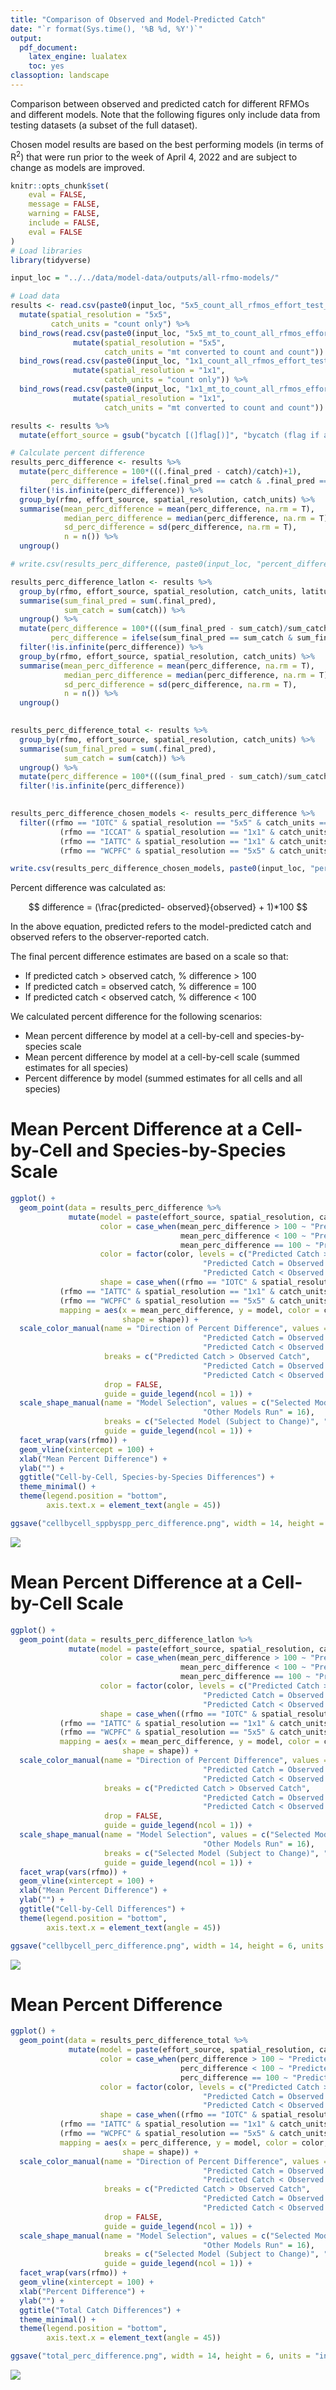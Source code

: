 ```yaml
---
title: "Comparison of Observed and Model-Predicted Catch"
date: "`r format(Sys.time(), '%B %d, %Y')`"
output: 
  pdf_document: 
    latex_engine: lualatex
    toc: yes
classoption: landscape
---
```


Comparison between observed and predicted catch for different RFMOs and different models. Note that the following figures only include data from testing datasets (a subset of the full dataset). 

Chosen model results are based on the best performing models (in terms of R^2^) that were run prior to the week of April 4, 2022 and are subject to change as models are improved. 

```r
knitr::opts_chunk$set(
	eval = FALSE,
	message = FALSE,
	warning = FALSE,
	include = FALSE, 
	eval = FALSE
)
# Load libraries
library(tidyverse)

input_loc = "../../data/model-data/outputs/all-rfmo-models/"
```

```r
# Load data
results <- read.csv(paste0(input_loc, "5x5_count_all_rfmos_effort_test_data.csv")) %>% 
  mutate(spatial_resolution = "5x5", 
         catch_units = "count only") %>% 
  bind_rows(read.csv(paste0(input_loc, "5x5_mt_to_count_all_rfmos_effort_test_data.csv")) %>% 
              mutate(spatial_resolution = "5x5", 
                     catch_units = "mt converted to count and count")) %>% 
  bind_rows(read.csv(paste0(input_loc, "1x1_count_all_rfmos_effort_test_data.csv")) %>% 
              mutate(spatial_resolution = "1x1", 
                     catch_units = "count only")) %>% 
  bind_rows(read.csv(paste0(input_loc, "1x1_mt_to_count_all_rfmos_effort_test_data.csv")) %>% 
              mutate(spatial_resolution = "1x1", 
                     catch_units = "mt converted to count and count")) 

results <- results %>% 
  mutate(effort_source = gsub("bycatch [(]flag[)]", "bycatch (flag if available)", effort_source))

# Calculate percent difference
results_perc_difference <- results %>% 
  mutate(perc_difference = 100*(((.final_pred - catch)/catch)+1), 
         perc_difference = ifelse(.final_pred == catch & .final_pred == 0, 100, perc_difference)) %>%
  filter(!is.infinite(perc_difference)) %>% 
  group_by(rfmo, effort_source, spatial_resolution, catch_units) %>% 
  summarise(mean_perc_difference = mean(perc_difference, na.rm = T), 
            median_perc_difference = median(perc_difference, na.rm = T), 
            sd_perc_difference = sd(perc_difference, na.rm = T), 
            n = n()) %>% 
  ungroup()

# write.csv(results_perc_difference, paste0(input_loc, "percent_differences_all_models.csv"), row.names = F)

results_perc_difference_latlon <- results %>% 
  group_by(rfmo, effort_source, spatial_resolution, catch_units, latitude, longitude) %>% 
  summarise(sum_final_pred = sum(.final_pred), 
            sum_catch = sum(catch)) %>% 
  ungroup() %>% 
  mutate(perc_difference = 100*(((sum_final_pred - sum_catch)/sum_catch)+1),
         perc_difference = ifelse(sum_final_pred == sum_catch & sum_final_pred == 0, 100, perc_difference)) %>%
  filter(!is.infinite(perc_difference)) %>% 
  group_by(rfmo, effort_source, spatial_resolution, catch_units) %>% 
  summarise(mean_perc_difference = mean(perc_difference, na.rm = T), 
            median_perc_difference = median(perc_difference, na.rm = T), 
            sd_perc_difference = sd(perc_difference, na.rm = T), 
            n = n()) %>% 
  ungroup()
  

results_perc_difference_total <- results %>% 
  group_by(rfmo, effort_source, spatial_resolution, catch_units) %>% 
  summarise(sum_final_pred = sum(.final_pred), 
            sum_catch = sum(catch)) %>% 
  ungroup() %>% 
  mutate(perc_difference = 100*(((sum_final_pred - sum_catch)/sum_catch)+1))  %>%
  filter(!is.infinite(perc_difference)) 
  

results_perc_difference_chosen_models <- results_perc_difference %>% 
  filter((rfmo == "IOTC" & spatial_resolution == "5x5" & catch_units == "count only" & effort_source == "effort reported with bycatch (flag if available)") |
           (rfmo == "ICCAT" & spatial_resolution == "1x1" & catch_units == "count only" & effort_source == "effort reported with target catch (flag)") | 
           (rfmo == "IATTC" & spatial_resolution == "1x1" & catch_units == "mt converted to count and count" & effort_source == "effort reported with target catch (flag)") | 
           (rfmo == "WCPFC" & spatial_resolution == "5x5" & catch_units == "count only" & effort_source == "effort reported with bycatch (flag if available)"))

write.csv(results_perc_difference_chosen_models, paste0(input_loc, "percent_differences_chosen_models.csv"), row.names = F)
```

Percent difference was calculated as: 

$$
 difference = (\frac{predicted- observed}{observed} + 1)*100
$$

In the above equation, predicted refers to the model-predicted catch and observed refers to the observer-reported catch. 

The final percent difference estimates are based on a scale so that: 

- If predicted catch > observed catch, % difference > 100
- If predicted catch = observed catch, % difference = 100
- If predicted catch < observed catch, % difference < 100

We calculated percent difference for the following scenarios: 

- Mean percent difference by model at a cell-by-cell and species-by-species scale
- Mean percent difference by model at a cell-by-cell scale (summed estimates for all species)
- Percent difference by model (summed estimates for all cells and all species)

# Mean Percent Difference at a Cell-by-Cell and Species-by-Species Scale

```r
ggplot() + 
  geom_point(data = results_perc_difference %>% 
             mutate(model = paste(effort_source, spatial_resolution, catch_units, sep = " | "), 
                    color = case_when(mean_perc_difference > 100 ~ "Predicted Catch > Observed Catch", 
                                      mean_perc_difference < 100 ~ "Predicted Catch < Observed Catch", 
                                      mean_perc_difference == 100 ~ "Predicted Catch = Observed Catch"), 
                    color = factor(color, levels = c("Predicted Catch > Observed Catch", 
                                           "Predicted Catch = Observed Catch", 
                                           "Predicted Catch < Observed Catch")), 
                    shape = case_when((rfmo == "IOTC" & spatial_resolution == "5x5" & catch_units == "count only" & effort_source == "effort reported with bycatch (flag if available)") | (rfmo == "ICCAT" & spatial_resolution == "1x1" & catch_units == "count only" & effort_source == "effort reported with target catch (flag)") | 
           (rfmo == "IATTC" & spatial_resolution == "1x1" & catch_units == "mt converted to count and count" & effort_source == "effort reported with target catch (flag)") | 
           (rfmo == "WCPFC" & spatial_resolution == "5x5" & catch_units == "count only" & effort_source == "effort reported with bycatch (flag if available)") ~ "Selected Model (Subject to Change)", TRUE ~ "Other Models Run")), 
           mapping = aes(x = mean_perc_difference, y = model, color = color,
                         shape = shape)) + 
  scale_color_manual(name = "Direction of Percent Difference", values = c("Predicted Catch > Observed Catch" = "darkred", 
                                           "Predicted Catch = Observed Catch" = "black", 
                                           "Predicted Catch < Observed Catch" = "dodgerblue4"),
                     breaks = c("Predicted Catch > Observed Catch", 
                                           "Predicted Catch = Observed Catch", 
                                           "Predicted Catch < Observed Catch"), 
                     drop = FALSE, 
                     guide = guide_legend(ncol = 1)) + 
  scale_shape_manual(name = "Model Selection", values = c("Selected Model (Subject to Change)" = 17, 
                                           "Other Models Run" = 16), 
                     breaks = c("Selected Model (Subject to Change)", "Other Models Run"), 
                     guide = guide_legend(ncol = 1)) + 
  facet_wrap(vars(rfmo)) + 
  geom_vline(xintercept = 100) + 
  xlab("Mean Percent Difference") + 
  ylab("") + 
  ggtitle("Cell-by-Cell, Species-by-Species Differences") + 
  theme_minimal() + 
  theme(legend.position = "bottom", 
        axis.text.x = element_text(angle = 45))

ggsave("cellbycell_sppbyspp_perc_difference.png", width = 14, height = 6, units = "in", bg = "white")
```

![](cellbycell_sppbyspp_perc_difference.png)

# Mean Percent Difference at a Cell-by-Cell Scale

```r
ggplot() + 
  geom_point(data = results_perc_difference_latlon %>% 
             mutate(model = paste(effort_source, spatial_resolution, catch_units, sep = " | "), 
                    color = case_when(mean_perc_difference > 100 ~ "Predicted Catch > Observed Catch", 
                                      mean_perc_difference < 100 ~ "Predicted Catch < Observed Catch", 
                                      mean_perc_difference == 100 ~ "Predicted Catch = Observed Catch"), 
                    color = factor(color, levels = c("Predicted Catch > Observed Catch", 
                                           "Predicted Catch = Observed Catch", 
                                           "Predicted Catch < Observed Catch")), 
                    shape = case_when((rfmo == "IOTC" & spatial_resolution == "5x5" & catch_units == "count only" & effort_source == "effort reported with bycatch (flag if available)") | (rfmo == "ICCAT" & spatial_resolution == "1x1" & catch_units == "count only" & effort_source == "effort reported with target catch (flag)") | 
           (rfmo == "IATTC" & spatial_resolution == "1x1" & catch_units == "mt converted to count and count" & effort_source == "effort reported with target catch (flag)") | 
           (rfmo == "WCPFC" & spatial_resolution == "5x5" & catch_units == "count only" & effort_source == "effort reported with bycatch (flag if available)") ~ "Selected Model (Subject to Change)", TRUE ~ "Other Models Run")), 
           mapping = aes(x = mean_perc_difference, y = model, color = color,
                         shape = shape)) + 
  scale_color_manual(name = "Direction of Percent Difference", values = c("Predicted Catch > Observed Catch" = "darkred", 
                                           "Predicted Catch = Observed Catch" = "black", 
                                           "Predicted Catch < Observed Catch" = "dodgerblue4"),
                     breaks = c("Predicted Catch > Observed Catch", 
                                           "Predicted Catch = Observed Catch", 
                                           "Predicted Catch < Observed Catch"), 
                     drop = FALSE, 
                     guide = guide_legend(ncol = 1)) + 
  scale_shape_manual(name = "Model Selection", values = c("Selected Model (Subject to Change)" = 17, 
                                           "Other Models Run" = 16), 
                     breaks = c("Selected Model (Subject to Change)", "Other Models Run"), 
                     guide = guide_legend(ncol = 1)) + 
  facet_wrap(vars(rfmo)) + 
  geom_vline(xintercept = 100) + 
  xlab("Mean Percent Difference") + 
  ylab("") + 
  ggtitle("Cell-by-Cell Differences") + 
  theme(legend.position = "bottom", 
        axis.text.x = element_text(angle = 45))

ggsave("cellbycell_perc_difference.png", width = 14, height = 6, units = "in", bg = "white")
```

![](cellbycell_perc_difference.png)

# Mean Percent Difference

```r
ggplot() + 
  geom_point(data = results_perc_difference_total %>% 
             mutate(model = paste(effort_source, spatial_resolution, catch_units, sep = " | "), 
                    color = case_when(perc_difference > 100 ~ "Predicted Catch > Observed Catch", 
                                      perc_difference < 100 ~ "Predicted Catch < Observed Catch", 
                                      perc_difference == 100 ~ "Predicted Catch = Observed Catch"), 
                    color = factor(color, levels = c("Predicted Catch > Observed Catch", 
                                           "Predicted Catch = Observed Catch", 
                                           "Predicted Catch < Observed Catch")), 
                    shape = case_when((rfmo == "IOTC" & spatial_resolution == "5x5" & catch_units == "count only" & effort_source == "effort reported with bycatch (flag if available)") | (rfmo == "ICCAT" & spatial_resolution == "1x1" & catch_units == "count only" & effort_source == "effort reported with target catch (flag)") | 
           (rfmo == "IATTC" & spatial_resolution == "1x1" & catch_units == "mt converted to count and count" & effort_source == "effort reported with target catch (flag)") | 
           (rfmo == "WCPFC" & spatial_resolution == "5x5" & catch_units == "count only" & effort_source == "effort reported with bycatch (flag if available)") ~ "Selected Model (Subject to Change)", TRUE ~ "Other Models Run")), 
           mapping = aes(x = perc_difference, y = model, color = color,
                         shape = shape)) + 
  scale_color_manual(name = "Direction of Percent Difference", values = c("Predicted Catch > Observed Catch" = "darkred", 
                                           "Predicted Catch = Observed Catch" = "black", 
                                           "Predicted Catch < Observed Catch" = "dodgerblue4"),
                     breaks = c("Predicted Catch > Observed Catch", 
                                           "Predicted Catch = Observed Catch", 
                                           "Predicted Catch < Observed Catch"), 
                     drop = FALSE, 
                     guide = guide_legend(ncol = 1)) + 
  scale_shape_manual(name = "Model Selection", values = c("Selected Model (Subject to Change)" = 17, 
                                           "Other Models Run" = 16), 
                     breaks = c("Selected Model (Subject to Change)", "Other Models Run"), 
                     guide = guide_legend(ncol = 1)) + 
  facet_wrap(vars(rfmo)) + 
  geom_vline(xintercept = 100) + 
  xlab("Percent Difference") + 
  ylab("") + 
  ggtitle("Total Catch Differences") + 
  theme_minimal() + 
  theme(legend.position = "bottom", 
        axis.text.x = element_text(angle = 45))

ggsave("total_perc_difference.png", width = 14, height = 6, units = "in", bg = "white")
```

![](total_perc_difference.png)


